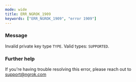 ```yaml
---
mode: wide
title: ERR_NGROK_1909
keywords: ["ERR_NGROK_1909", "error 1909"]
---
```



### Message

Invalid private key type `TYPE`. Valid types: `SUPPORTED`.

<ErrorDetails />

### Further help

If you're having trouble resolving this error, please reach out to [support@ngrok.com](mailto:support@ngrok.com?subject=Help%20with%20ERR_NGROK_1909)
